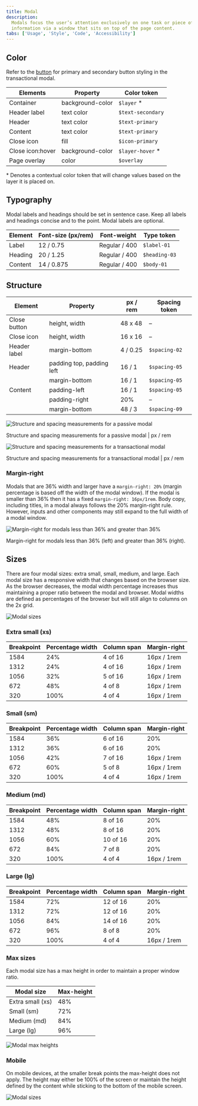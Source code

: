 ```yaml
---
title: Modal
description:
  Modals focus the user’s attention exclusively on one task or piece of
  information via a window that sits on top of the page content.
tabs: ['Usage', 'Style', 'Code', 'Accessibility']
---
```


## Color

Refer to the [button](/components/button/style) for primary and secondary button
styling in the transactional modal.

| Elements         | Property         | Color token       |
| ---------------- | ---------------- | ----------------- |
| Container        | background-color | `$layer` \*       |
| Header label     | text color       | `$text-secondary` |
| Header           | text color       | `$text-primary`   |
| Content          | text color       | `$text-primary`   |
| Close icon       | fill             | `$icon-primary`   |
| Close icon:hover | background-color | `$layer-hover` \* |
| Page overlay     | color            | `$overlay`        |

<Caption>
  * Denotes a contextual color token that will change values based on the layer
  it is placed on.
</Caption>

## Typography

Modal labels and headings should be set in sentence case. Keep all labels and
headings concise and to the point. Modal labels are optional.

| Element | Font-size (px/rem) | Font-weight   | Type token    |
| ------- | ------------------ | ------------- | ------------- |
| Label   | 12 / 0.75          | Regular / 400 | `$label-01`   |
| Heading | 20 / 1.25          | Regular / 400 | `$heading-03` |
| Content | 14 / 0.875         | Regular / 400 | `$body-01`    |

## Structure

| Element      | Property                  | px / rem | Spacing token |
| ------------ | ------------------------- | -------- | ------------- |
| Close button | height, width             | 48 x 48  | –             |
| Close icon   | height, width             | 16 x 16  | –             |
| Header label | margin-bottom             | 4 / 0.25 | `$spacing-02` |
| Header       | padding top, padding left | 16 / 1   | `$spacing-05` |
|              | margin-bottom             | 16 / 1   | `$spacing-05` |
| Content      | padding-left              | 16 / 1   | `$spacing-05` |
|              | padding-right             | 20%      | –             |
|              | margin-bottom             | 48 / 3   | `$spacing-09` |

<div className="image--fixed">

![Structure and spacing measurements for a passive modal](images/modal-style-1.png)

</div>

<Caption>
  Structure and spacing measurements for a passive modal | px / rem
</Caption>

<div className="image--fixed">

![Structure and spacing measurements for a transactional modal](images/modal-style-2.png)

</div>

<Caption>
  Structure and spacing measurements for a transactional modal | px / rem
</Caption>

### Margin-right

Modals that are 36% width and larger have a `margin-right: 20%` (margin
percentage is based off the width of the modal window). If the modal is smaller
than 36% then it has a fixed `margin-right: 16px/1rem`. Body copy, including
titles, in a modal always follows the 20% margin-right rule. However, inputs and
other components may still expand to the full width of a modal window.

<div className="image--fixed">

![Margin-right for modals less than 36% and greater than 36%](images/modal-style-3.png)

</div>

<Caption>
  Margin-right for modals less than 36% (left) and greater than 36% (right).
</Caption>

<!--
### Buttons widths

| Number of buttons    | Percentage of modal     | Positioning    |
| -------------------- | ----------------------- | -------------- | 
| 1                    | 50%                     | Flush right    |
| 2                    | 50% each                | Full bleed     |
| 3                    | 25% each                | Flush right    |
-->

## Sizes

There are four modal sizes: extra small, small, medium, and large. Each modal
size has a responsive width that changes based on the browser size. As the
browser decreases, the modal width percentage increases thus maintaining a
proper ratio between the modal and browser. Modal widths are defined as
percentages of the browser but will still align to columns on the 2x grid.

<Row>
<Column colLg={8}>

![Modal sizes](images/modal-usage-sizes.png)

</Column>
</Row>

### Extra small (xs)

| Breakpoint | Percentage width | Column span | Margin-right |
| ---------- | ---------------- | ----------- | ------------ |
| 1584       | 24%              | 4 of 16     | 16px / 1rem  |
| 1312       | 24%              | 4 of 16     | 16px / 1rem  |
| 1056       | 32%              | 5 of 16     | 16px / 1rem  |
| 672        | 48%              | 4 of 8      | 16px / 1rem  |
| 320        | 100%             | 4 of 4      | 16px / 1rem  |

### Small (sm)

| Breakpoint | Percentage width | Column span | Margin-right |
| ---------- | ---------------- | ----------- | ------------ |
| 1584       | 36%              | 6 of 16     | 20%          |
| 1312       | 36%              | 6 of 16     | 20%          |
| 1056       | 42%              | 7 of 16     | 16px / 1rem  |
| 672        | 60%              | 5 of 8      | 16px / 1rem  |
| 320        | 100%             | 4 of 4      | 16px / 1rem  |

### Medium (md)

| Breakpoint | Percentage width | Column span | Margin-right |
| ---------- | ---------------- | ----------- | ------------ |
| 1584       | 48%              | 8 of 16     | 20%          |
| 1312       | 48%              | 8 of 16     | 20%          |
| 1056       | 60%              | 10 of 16    | 20%          |
| 672        | 84%              | 7 of 8      | 20%          |
| 320        | 100%             | 4 of 4      | 16px / 1rem  |

### Large (lg)

| Breakpoint | Percentage width | Column span | Margin-right |
| ---------- | ---------------- | ----------- | ------------ |
| 1584       | 72%              | 12 of 16    | 20%          |
| 1312       | 72%              | 12 of 16    | 20%          |
| 1056       | 84%              | 14 of 16    | 20%          |
| 672        | 96%              | 8 of 8      | 20%          |
| 320        | 100%             | 4 of 4      | 16px / 1rem  |

### Max sizes

Each modal size has a max height in order to maintain a proper window ratio.

| Modal size       | Max-height |
| ---------------- | ---------- |
| Extra small (xs) | 48%        |
| Small (sm)       | 72%        |
| Medium (md)      | 84%        |
| Large (lg)       | 96%        |

<Row>
<Column colLg={8}>

![Modal max heights](images/modal-usage-max-heights.png)

</Column>
</Row>

### Mobile

On mobile devices, at the smaller break points the max-height does not apply.
The height may either be 100% of the screen or maintain the height defined by
the content while sticking to the bottom of the mobile screen.

<Row>
<Column colLg={8}>

![Modal sizes](images/modal-style-4.png)

</Column>
</Row>
